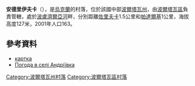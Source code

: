 {{coord|49|37|44|N|34|25|11|E|scale:100000_region:UA|display=title}}

'''安德里伊夫卡'''（{{lang-uk|Андріївка}}），是[[烏克蘭|烏克蘭]]的村落，位於該國中部[[波爾塔瓦州|波爾塔瓦州]]，由[[波爾塔瓦區|波爾塔瓦區]]負責管轄，處於[[波盧濟爾亞河|波盧濟爾亞河]]畔，分別距離[[佐里夫卡_(波爾塔瓦區)|佐里夫卡]]1.5公里和[[帕達爾基_(波爾塔瓦區)|帕達爾基]]1公里，海拔高度127米，2001年人口163。

==參考資料==
*[http://gska2.rada.gov.ua/pls/z7502/A005?rdat1=20.11.2007&rf7571=26343 картка]{{dead link|date=2017年12月 |bot=InternetArchiveBot |fix-attempted=yes }}
* [http://weather.in.ua/ua/poltavskaja/160 Погода в селі Андріївка] {{Wayback|url=http://weather.in.ua/ua/poltavskaja/160 |date=20160305070813 }}

{{DEFAULTSORT:Андріївка}}
[[Category:波爾塔瓦州村落|Category:波爾塔瓦州村落]]
[[Category:波爾塔瓦區村落|Category:波爾塔瓦區村落]]


{{Poltava-geo-stub}}